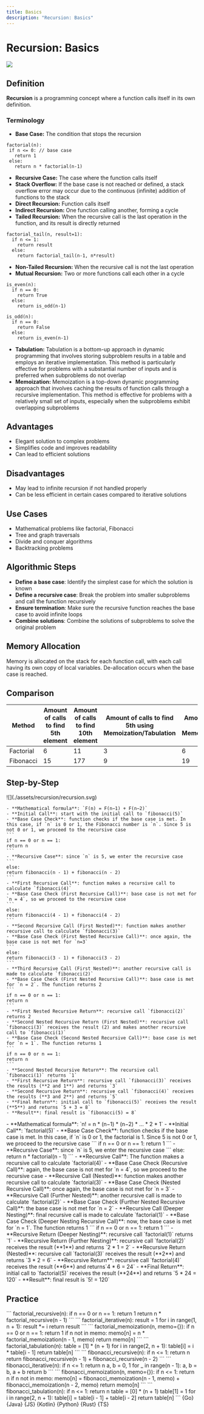 ```yaml
---
title: Basics
description: "Recursion: Basics"
---
```





# Recursion: Basics

![](./assets/recursion/pow.svg)

## Definition

**Recursion** is a programming concept where a function calls itself in its own definition.

### Terminology

- **Base Case:** The condition that stops the recursion

```
factorial(n):
 if n <= 0: // base case
   return 1
 else:
   return n * factorial(n-1)
```

- **Recursive Case:** The case where the function calls itself
- **Stack Overflow:** If the base case is not reached or defined, a stack overflow error may occur due to the continuous (infinite) addition of functions to the stack
- **Direct Recursion:** Function calls itself
- **Indirect Recursion:** One function calling another, forming a cycle
- **Tailed Recursion:** When the recursive call is the last operation in the function, and its result is directly returned

```
factorial_tail(n, result=1):
  if n <= 1:
    return result
  else:
    return factorial_tail(n-1, n*result)
```

- **Non-Tailed Recursion:** When the recursive call is not the last operation
- **Mutual Recursion:** Two or more functions call each other in a cycle

```
is_even(n):
  if n == 0:
    return True
  else:
    return is_odd(n-1)

is_odd(n):
  if n == 0:
    return False
  else:
    return is_even(n-1)
```

- **Tabulation:** Tabulation is a bottom-up approach in dynamic programming that involves storing subproblem results in a table and employs an iterative implementation. This method is particularly effective for problems with a substantial number of inputs and is preferred when subproblems do not overlap
- **Memoization:** Memoization is a top-down dynamic programming approach that involves caching the results of function calls through a recursive implementation. This method is effective for problems with a relatively small set of inputs, especially when the subproblems exhibit overlapping subproblems

## Advantages

- Elegant solution to complex problems
- Simplifies code and improves readability
- Can lead to efficient solutions

## Disadvantages

- May lead to infinite recursion if not handled properly
- Can be less efficient in certain cases compared to iterative solutions

## Use Cases

- Mathematical problems like factorial, Fibonacci
- Tree and graph traversals
- Divide and conquer algorithms
- Backtracking problems

## Algorithmic Steps

- **Define a base case**: Identify the simplest case for which the solution is known
- **Define a recursive case**: Break the problem into smaller subproblems and call the function recursively
- **Ensure termination**: Make sure the recursive function reaches the base case to avoid infinite loops
- **Combine solutions**: Combine the solutions of subproblems to solve the original problem

## Memory Allocation

Memory is allocated on the stack for each function call, with each call having its own copy of local variables. De-allocation occurs when the base case is reached.

## Comparison

<table>
  <thead>
    <tr>
      <th>Method</th>
      <th>Amount of calls to find 5th element</th>
      <th>Amount of calls to find 10th element</th>
      <th>Amount of calls to find 5th using Memoization/Tabulation</th>
      <th>Amount of calls to find 10th using Memoization/Tabulation</th>
    </tr>
  </thead>
  <tbody>
    <tr>
      <td>Factorial</td>
      <td>6</td>
      <td>11</td>
      <td>3</td>
      <td>6</td>
    </tr>
    <tr>
      <td>Fibonacci</td>
      <td>15</td>
      <td>177</td>
      <td>9</td>
      <td>19</td>
    </tr>
  </tbody>
</table>

## Step-by-Step

<Tabs>
  <TabItem value="fibonacci" label="Fibonacci">
    ![](./assets/recursion/recursion.svg)

    - **Mathematical formula**: `F(n) = F(n−1) + F(n−2)`
    - **Initial Call**: start with the initial call to `fibonacci(5)`
    - **Base Case Check**: function checks if the base case is met. In this case, if `n` is 0 or 1, the Fibonacci number is `n`. Since 5 is not 0 or 1, we proceed to the recursive case
    ```
    if n == 0 or n == 1:
    return n
    ```
    - **Recursive Case**: since `n` is 5, we enter the recursive case
    ```
    else:
    return fibonacci(n - 1) + fibonacci(n - 2)
    ```
    - **First Recursive Call**: function makes a recursive call to calculate `fibonacci(4)`
    - **Base Case Check (First Recursive Call)**: base case is not met for `n = 4`, so we proceed to the recursive case
    ```
    else:
    return fibonacci(4 - 1) + fibonacci(4 - 2)
    ```
    - **Second Recursive Call (First Nested)**: function makes another recursive call to calculate `fibonacci(3)`
    - **Base Case Check (First Nested Recursive Call)**: once again, the base case is not met for `n=3`
    ```
    else:
    return fibonacci(3 - 1) + fibonacci(3 - 2)
    ```
    - **Third Recursive Call (First Nested)**: another recursive call is made to calculate `fibonacci(2)`
    - **Base Case Check (First Nested Recursive Call)**: base case is met for `n = 2`. The function returns 2
    ```
    if n == 0 or n == 1:
    return n
    ```
    - **First Nested Recursive Return**: recursive call `fibonacci(2)` returns 2
    - **Second Nested Recursive Return (First Nested)**: recursive call `fibonacci(3)` receives the result (2) and makes another recursive call to `fibonacci(1)`
    - **Base Case Check (Second Nested Recursive Call)**: base case is met for `n = 1`. The function returns 1
    ```
    if n == 0 or n == 1:
    return n
    ```
    - **Second Nested Recursive Return**: The recursive call `fibonacci(1)` returns `1`
    - **First Recursive Return**: recursive call `fibonacci(3)` receives the results (**2 and 1**) and returns `3`
    - **Second Recursive Return**: recursive call `fibonacci(4)` receives the results (**3 and 2**) and returns `5`
    - **Final Return**: initial call to `fibonacci(5)` receives the result (**5**) and returns `5 + 3 = 8`
    - **Result**: final result is `fibonacci(5) = 8`

  </TabItem>
  <TabItem value="factorial" label="Factorial">
    - **Mathematical formula**: `n! = n * (n−1) * (n−2) * … * 2 * 1`
    - **Initial Call**: `factorial(5)`
    - **Base Case Check**: function checks if the base case is met. In this case, if `n` is 0 or 1, the factorial is 1. Since 5 is not 0 or 1, we proceed to the recursive case
    ```
    if n == 0 or n == 1:
    return 1
    ```
    - **Recursive Case**: since `n` is 5, we enter the recursive case
    ```
    else:
    return n * factorial(n - 1)
    ```
    - **Recursive Call**: The function makes a recursive call to calculate `factorial(4)`
    - **Base Case Check (Recursive Call)**: again, the base case is not met for `n = 4`, so we proceed to the recursive case
    - **Recursive Call (Nested)**: function makes another recursive call to calculate `factorial(3)`
    - **Base Case Check (Nested Recursive Call)**: once again, the base case is not met for `n = 3`
    - **Recursive Call (Further Nested)**: another recursive call is made to calculate `factorial(2)`
    - **Base Case Check (Further Nested Recursive Call)**: the base case is not met for `n = 2`
    - **Recursive Call (Deeper Nesting)**: final recursive call is made to calculate `factorial(1)`
    - **Base Case Check (Deeper Nesting Recursive Call)**: now, the base case is met for `n = 1`. The function returns 1
    ```
    if n == 0 or n == 1:
    return 1
    ```
    - **Recursive Return (Deeper Nesting)**: recursive call `factorial(1)` returns `1`
    - **Recursive Return (Further Nesting)**: recursive call `factorial(2)` receives the result (**1**) and returns `2 * 1 = 2`
    - **Recursive Return (Nested)**: recursive call `factorial(3)` receives the result (**2**) and returns `3 * 2 = 6`
    - **Recursive Return**: recursive call `factorial(4)` receives the result (**6**) and returns`4 * 6 = 24`
    - **Final Return**: initial call to `factorial(5)` receives the result (**24**) and returns `5 * 24 = 120`
    - **Result**: final result is `5! = 120`
  </TabItem>
</Tabs>

## Practice

<Tabs>
  <TabItem value="practice" label="Practice">
    <Tabs>
      <TabItem value="factorialRecursive" label="Factorial Recursive" attributes={{className: "tabs__vertical"}}>
        ```
        factorial_recursive(n):
          if n == 0 or n == 1:
            return 1
        return n * factorial_recursive(n - 1)
        ```
      </TabItem>
      <TabItem value="factorialIterative" label="Factorial Iterative">
        ```
        factorial_iterative(n):
          result = 1
          for i in range(1, n + 1):
            result *= i
          return result
        ```
      </TabItem>
      <TabItem value="factorialMemoization" label="Factorial Memoization">
        ```
        factorial_memoization(n, memo={}):
          if n == 0 or n == 1:
            return 1
          if n not in memo:
            memo[n] = n * factorial_memoization(n - 1, memo)
          return memo[n]
        ```
      </TabItem>
      <TabItem value="factorialTabulation" label="Factorial Tabulation">
        ```
        factorial_tabulation(n):
          table = [1] * (n + 1)
          for i in range(2, n + 1):
            table[i] = i * table[i - 1]
          return table[n]
        ```
      </TabItem>
      <TabItem value="fibonacciRecursive" label="Fibonacci Recursive">
        ```
        fibonacci_recursive(n):
          if n <= 1:
            return n
          return fibonacci_recursive(n - 1) + fibonacci_recursive(n - 2)
        ```
      </TabItem>
      <TabItem value="fibonacciIterative" label="Fibonacci Iterative">
        ```
        fibonacci_iterative(n):
          if n <= 1:
            return n
          a, b = 0, 1
          for _ in range(n - 1):
            a, b = b, a + b
          return b
        ```
      </TabItem>
      <TabItem value="fibonacciMemoization" label="Fibonacci Memoization">
        ```
        fibonacci_memoization(n, memo={}):
          if n <= 1:
            return n
          if n not in memo:
            memo[n] = fibonacci_memoization(n - 1, memo) + fibonacci_memoization(n - 2, memo)
          return memo[n]
        ```
      </TabItem>
      <TabItem value="fibonacciTabulation" label="Fibonacci Tabulation">
        ```
        fibonacci_tabulation(n):
          if n <= 1:
            return n
          table = [0] * (n + 1)
          table[1] = 1
          for i in range(2, n + 1):
            table[i] = table[i - 1] + table[i - 2]
          return table[n]
        ```
      </TabItem>
    </Tabs>
  </TabItem>
  <TabItem value="solution" label="Solution">
    <Tabs queryString="code">
      <TabItem value="go" label="" attributes={{title: "Go Lang", className: "code_lang go m"}}><CodeBlock language="go">{Go}</CodeBlock></TabItem>
      <TabItem value="java" label="" attributes={{title: "Java", className: "code_lang java m"}}><CodeBlock language="java">{Java}</CodeBlock></TabItem>
      <TabItem value="js" label="" attributes={{title: "JavaScript", className: "code_lang js m"}}><CodeBlock language="js">{JS}</CodeBlock></TabItem>
      <TabItem value="kotlin" label="" attributes={{title: "Kotlin", className: "code_lang kotlin m"}}><CodeBlock language="kotlin">{Kotlin}</CodeBlock></TabItem>
      <TabItem value="python" label="" attributes={{title: "Python", className: "code_lang python m"}}><CodeBlock language="python">{Python}</CodeBlock></TabItem>
      <TabItem value="rust" label="" attributes={{title: "Rust", className: "code_lang rust m"}}><CodeBlock language="rust">{Rust}</CodeBlock></TabItem>
      <TabItem value="ts" label="" attributes={{title: "TypeScript", className: "code_lang ts m"}}><CodeBlock language="ts">{TS}</CodeBlock></TabItem>
    </Tabs>
  </TabItem>
</Tabs>
